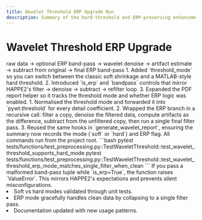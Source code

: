 ```yaml
---
title: Wavelet Threshold ERP Upgrade Run
description: Summary of the hard-threshold and ERP-preserving enhancements.
---
```


# Wavelet Threshold ERP Upgrade

<Diagram name="Processing flow">
raw data -> optional ERP band-pass -> wavelet denoise -> artifact estimate -> subtract from original -> final ERP band-pass
</Diagram>

<Steps>
<Step title="What changed">
1. Added `threshold_mode` so you can switch between the classic soft shrinkage and a MATLAB-style hard threshold.
2. Introduced `is_erp` and `bandpass` controls that mirror HAPPE2's filter → denoise → subtract → refilter loop.
3. Expanded the PDF report helper so it tracks the threshold mode and whether ERP logic was enabled.
</Step>
<Step title="How we implemented it">
1. Normalised the threshold mode and forwarded it into `pywt.threshold` for every detail coefficient.
2. Wrapped the ERP branch in a recursive call: filter a copy, denoise the filtered data, compute artifacts as the difference, subtract from the unfiltered copy, then run a single final filter pass.
3. Reused the same hooks in `generate_wavelet_report`, ensuring the summary now records the mode (`soft` or `hard`) and ERP flag.
</Step>
<Step title="How to verify it yourself">
<Note>
All commands run from the project root.
</Note>
```bash
pytest tests/functions/test_preprocessing.py::TestWaveletThreshold::test_wavelet_threshold_supports_hard_mode
pytest tests/functions/test_preprocessing.py::TestWaveletThreshold::test_wavelet_threshold_erp_mode_matches_single_filter_when_clean
```
</Step>
<Step title="What to watch for next">
<Note>
If you pass a malformed band-pass tuple while `is_erp=True`, the function raises `ValueError`. This mirrors HAPPE2's expectations and prevents silent misconfigurations.
</Note>
</Step>
</Steps>

<Checklist>
<li>Soft vs hard modes validated through unit tests.</li>
<li>ERP mode gracefully handles clean data by collapsing to a single filter pass.</li>
<li>Documentation updated with new usage patterns.</li>
</Checklist>

